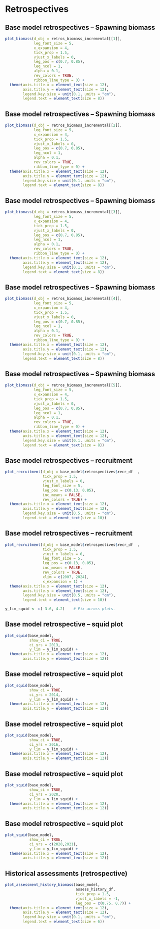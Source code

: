 # Retrospectives

## Base model retrospectives -- Spawning biomass
```r

plot_biomass(d_obj = retros_biomass_incremental[[1]],
             leg_font_size = 5,
             x_expansion = 4,
             tick_prop = 1.5,
             vjust_x_labels = 0,
             leg_pos = c(0.7, 0.85),
             leg_ncol = 1,
             alpha = 0.1,
             rev_colors = TRUE,
             ribbon_line_type = 0) +
  theme(axis.title.x = element_text(size = 12),
        axis.title.y = element_text(size = 12),
        legend.key.size = unit(0.1, units = "cm"),
        legend.text = element_text(size = 8))
```

## Base model retrospectives -- Spawning biomass
```r

plot_biomass(d_obj = retros_biomass_incremental[[2]],
             leg_font_size = 5,
             x_expansion = 4,
             tick_prop = 1.5,
             vjust_x_labels = 0,
             leg_pos = c(0.7, 0.85),
             leg_ncol = 1,
             alpha = 0.1,
             rev_colors = TRUE,
             ribbon_line_type = 0) +
  theme(axis.title.x = element_text(size = 12),
        axis.title.y = element_text(size = 12),
        legend.key.size = unit(0.1, units = "cm"),
        legend.text = element_text(size = 8))
```

## Base model retrospectives -- Spawning biomass
```r

plot_biomass(d_obj = retros_biomass_incremental[[3]],
             leg_font_size = 5,
             x_expansion = 4,
             tick_prop = 1.5,
             vjust_x_labels = 0,
             leg_pos = c(0.7, 0.85),
             leg_ncol = 1,
             alpha = 0.1,
             rev_colors = TRUE,
             ribbon_line_type = 0) +
  theme(axis.title.x = element_text(size = 12),
        axis.title.y = element_text(size = 12),
        legend.key.size = unit(0.1, units = "cm"),
        legend.text = element_text(size = 8))
```

## Base model retrospectives -- Spawning biomass
```r

plot_biomass(d_obj = retros_biomass_incremental[[4]],
             leg_font_size = 5,
             x_expansion = 4,
             tick_prop = 1.5,
             vjust_x_labels = 0,
             leg_pos = c(0.7, 0.85),
             leg_ncol = 1,
             alpha = 0.1,
             rev_colors = TRUE,
             ribbon_line_type = 0) +
  theme(axis.title.x = element_text(size = 12),
        axis.title.y = element_text(size = 12),
        legend.key.size = unit(0.1, units = "cm"),
        legend.text = element_text(size = 8))
```

## Base model retrospectives -- Spawning biomass
```r

plot_biomass(d_obj = retros_biomass_incremental[[5]],
             leg_font_size = 5,
             x_expansion = 4,
             tick_prop = 1.5,
             vjust_x_labels = 0,
             leg_pos = c(0.7, 0.85),
             leg_ncol = 1,
             alpha = 0.1,
             rev_colors = TRUE,
             ribbon_line_type = 0) +
  theme(axis.title.x = element_text(size = 12),
        axis.title.y = element_text(size = 12),
        legend.key.size = unit(0.1, units = "cm"),
        legend.text = element_text(size = 8))
```

## Base model retrospectives -- recruitment
```r
plot_recruitment(d_obj = base_model$retrospectives$recr_df  ,
                 tick_prop = 1.5,
                 vjust_x_labels = 0,
                 leg_font_size = 5,
                 leg_pos = c(0.13, 0.85),
                 inc_means = FALSE,
                 rev_colors = TRUE) +
  theme(axis.title.x = element_text(size = 12),
        axis.title.y = element_text(size = 12),
        legend.key.size = unit(0.5, units = "cm"),
        legend.text = element_text(size = 10))
```

## Base model retrospectives -- recruitment
```r
plot_recruitment(d_obj = base_model$retrospectives$recr_df  ,
                 tick_prop = 1.5,
                 vjust_x_labels = 0,
                 leg_font_size = 5,
                 leg_pos = c(0.13, 0.85),
                 inc_means = FALSE,
                 rev_colors = TRUE,
                 xlim = c(2007, 2024),
                 x_expansion = 1) +
  theme(axis.title.x = element_text(size = 12),
        axis.title.y = element_text(size = 12),
        legend.key.size = unit(0.5, units = "cm"),
        legend.text = element_text(size = 10))
```


```r
y_lim_squid <- c(-3.6, 4.2)    # Fix across plots.
```

## Base model retrospective -- squid plot
```r

plot_squid(base_model,
           show_ci = TRUE,
           ci_yrs = 2013,
           y_lim = y_lim_squid) +
  theme(axis.title.x = element_text(size = 12),
        axis.title.y = element_text(size = 12))
```

## Base model retrospective -- squid plot
```r

plot_squid(base_model,
           show_ci = TRUE,
           ci_yrs = 2014,
           y_lim = y_lim_squid) +
  theme(axis.title.x = element_text(size = 12),
        axis.title.y = element_text(size = 12))
```

## Base model retrospective -- squid plot
```r

plot_squid(base_model,
           show_ci = TRUE,
           ci_yrs = 2016,
           y_lim = y_lim_squid) +
  theme(axis.title.x = element_text(size = 12),
        axis.title.y = element_text(size = 12))
```

## Base model retrospective -- squid plot
```r

plot_squid(base_model,
           show_ci = TRUE,
           ci_yrs = 2020,
           y_lim = y_lim_squid) +
  theme(axis.title.x = element_text(size = 12),
        axis.title.y = element_text(size = 12))
```

## Base model retrospective -- squid plot
```r

plot_squid(base_model,
           show_ci = TRUE,
           ci_yrs = c(2020,2021),
           y_lim = y_lim_squid) +
  theme(axis.title.x = element_text(size = 12),
        axis.title.y = element_text(size = 12))
```


## Historical assessments (retrospective)
```r

plot_assessment_history_biomass(base_model,
                                assess_history_df,
                                tick_prop = 1.5,
                                vjust_x_labels = -1,
                                leg_pos = c(0.75, 0.7)) +
  theme(axis.title.x = element_text(size = 12),
        axis.title.y = element_text(size = 12),
        legend.key.size = unit(0.1, units = "cm"),
        legend.text = element_text(size = 6))
```
